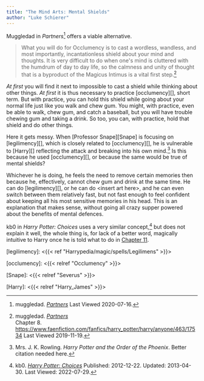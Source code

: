 ```yaml
---
title: "The Mind Arts: Mental Shields"
author: "Luke Schierer"
---
```


Muggledad in _Partners_[^20191119-7] offers a viable alternative.

> What you will do for Occlumency is to cast a wordless, wandless, and most
  importantly, incantationless shield about your mind and thoughts. It is very
  difficult to do when one's mind is cluttered with the humdrum of day to day
  life, so the calmness and unity of thought that is a byproduct of the Magicus
  Intimus is a vital first step.[^20191119-6]

_At first_ you will find it next to impossible to cast a shield while thinking
about other things.  _At first_ it is thus necessary to practice [occlumency][],
short term.  But with practice, you can hold this shield while going about your
normal life just like you walk and chew gum.  You might, with practice, even be
able to walk, chew gum, and catch a baseball, but you will have trouble chewing
gum and taking a drink.  So too, you can, with practice, hold that shield and do
other things.

Here it gets messy.  When [Professor Snape][Snape] is focusing on
[legilimency][], which is closely related to [occlumency][], he is vulnerable
to [Harry][] reflecting the attack and breaking into his own mind.[^20191119-8]
Is this because he used [occlumency][], or because the same would be true of
mental shields?  

Whichever he is doing, he feels the need to remove certain memories then because
he, effectively, cannot chew gum and drink at the same time.  He can do
[legilimency][], or he can do &lt;insert art here&gt;, and he can even switch
between them relatively fast, but not fast enough to feel confident about
keeping all his most sensitive memories in his head.  This is an explanation
that makes sense, without going all crazy supper powered about the benefits of
mental defences. 

kb0 in _Harry Potter: Choices_ uses a very similar concept,[^220729-1] but does
not explain it well, the whole thing is, for lack of a better word, magically
intuitive to Harry once he is told what to do in [Chapter 11][].

[legilimency]: <{{< ref "Harrypedia/magic/spells/Legilimens" >}}>

[occlumency]: <{{< relref "Occlumency" >}}>

[Snape]: <{{< relref "Severus" >}}>

[Harry]: <{{< relref "Harry_James" >}}>

[Chapter 11]: <https://www.fanfiction.net/s/8820097/11/Harry-Potter-Choices>

[^220729-1]: kb0.
    _[Harry Potter: Choices](https://www.fanfiction.net/s/8820097)_
    Published: 2012-12-22. Updated: 2013-04-30. Last Viewed: 2022-07-29.

[^20191119-6]: muggledad. 
    _[Partners](https://www.faenfiction.com/fanfics/harry_potter/harry/anyone/463/0)_  
    Chapter 8. <https://www.faenfiction.com/fanfics/harry_potter/harry/anyone/463/17534>
    Last Viewed 2019-11-19. 

[^20191119-7]: muggledad. 
    _[Partners](https://www.faenfiction.com/fanfics/harry_potter/harry/anyone/463/0)_
    Last Viewed 2020-07-16.

[^20191119-8]: Mrs. J. K. Rowling.  _Harry Potter and the Order of the Phoenix_.
    Better citation needed here. 

